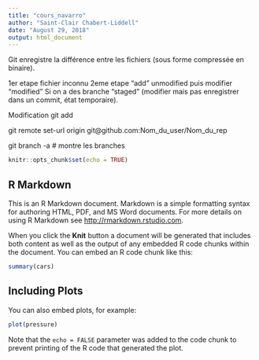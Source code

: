 ```yaml
---
title: "cours_navarro"
author: "Saint-Clair Chabert-Liddell"
date: "August 29, 2018"
output: html_document
---
```

Git enregistre la différence entre les fichiers (sous forme compressée en binaire).

1er etape fichier inconnu
2eme etape "add" unmodified
puis modifier "modified"
Si on a des branche "staged" (modifier mais pas enregistrer dans un commit, état temporaire).

################################################################################

Modification
git add



git remote set-url origin git@github.com:Nom_du_user/Nom_du_rep

git branch -a # montre les branches



```r
knitr::opts_chunk$set(echo = TRUE)
```

## R Markdown

This is an R Markdown document. Markdown is a simple formatting syntax for authoring HTML, PDF, and MS Word documents. For more details on using R Markdown see <http://rmarkdown.rstudio.com>.

When you click the **Knit** button a document will be generated that includes both content as well as the output of any embedded R code chunks within the document. You can embed an R code chunk like this:

```r
summary(cars)
```

## Including Plots

You can also embed plots, for example:

```r
plot(pressure)
```

Note that the `echo = FALSE` parameter was added to the code chunk to prevent printing of the R code that generated the plot.
